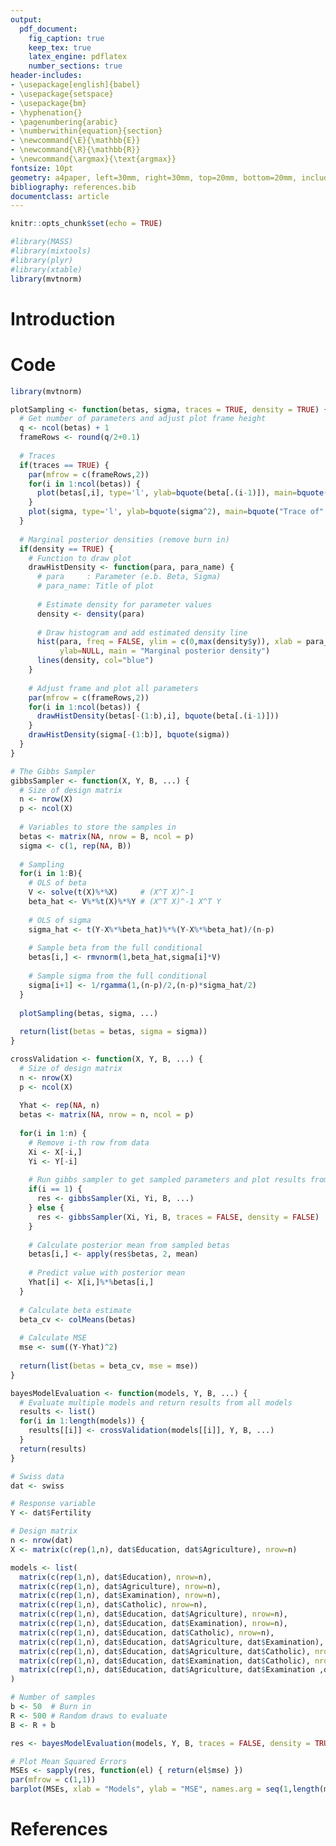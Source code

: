 ```yaml
---
output: 
  pdf_document:
    fig_caption: true
    keep_tex: true
    latex_engine: pdflatex
    number_sections: true
header-includes:
- \usepackage[english]{babel}
- \usepackage{setspace}
- \usepackage{bm}
- \hyphenation{}
- \pagenumbering{arabic}
- \numberwithin{equation}{section}
- \newcommand{\E}{\mathbb{E}}
- \newcommand{\R}{\mathbb{R}}
- \newcommand{\argmax}{\text{argmax}}
fontsize: 10pt
geometry: a4paper, left=30mm, right=30mm, top=20mm, bottom=20mm, includefoot
bibliography: references.bib
documentclass: article
---
```


```r
knitr::opts_chunk$set(echo = TRUE)
```

```r
#library(MASS)
#library(mixtools)
#library(plyr)
#library(xtable)
library(mvtnorm)
```

<!-- Titlepage -->
\thispagestyle{empty}

\begin{raggedright}
  Freie Universität Berlin\\
  Chair of Statistics\\
  Location: Berlin\\
  Summer Term 2017\\
  Lecture: Einführung in die Bayes-Statistik\\
  Examiner: Dr. Florian Meinfelder
\end{raggedright}

\vspace*{\fill}
  \begin{center}
    \textbf{\Large{Program leave-one-out posterior predictive checking in R}}%
  \end{center}
\vfill

\begin{raggedleft}
  Johannes Brinkmann (), \href{mailto:jojo-brinkmann@gmx.de}{jojo-brinkmann@gmx.de}\\
  Carlo Michaelis (5043128), \href{mailto:carlo.michaelis@gmail.com}{carlo.michaelis@gmail.com}\\
  Max Reinhardt (), \href{mailto:maxreinhardt@me.com}{max\_reinhardt@me.com}\\
  Adrian Rolf (), \href{mailto:adrian.rolf@gmx.de}{adrian.rolf@gmx.de}\\
  \ \\
  Master Statistics\\
  \today\\
\end{raggedleft}

\newpage

<!-- Table of Contents -->
\tableofcontents
\newpage

<!-- List of Figures and Tables -->
\listoffigures
\listoftables
\newpage

<!-- Document Body -->
# Introduction

# Code

```r
library(mvtnorm)

plotSampling <- function(betas, sigma, traces = TRUE, density = TRUE) {
  # Get number of parameters and adjust plot frame height
  q <- ncol(betas) + 1
  frameRows <- round(q/2+0.1)
  
  # Traces
  if(traces == TRUE) {
    par(mfrow = c(frameRows,2))
    for(i in 1:ncol(betas)) {
      plot(betas[,i], type='l', ylab=bquote(beta[.(i-1)]), main=bquote("Trace of" ~ beta[.(i-1)]))
    }
    plot(sigma, type='l', ylab=bquote(sigma^2), main=bquote("Trace of" ~ sigma^2))
  }
  
  # Marginal posterior densities (remove burn in)
  if(density == TRUE) {
    # Function to draw plot
    drawHistDensity <- function(para, para_name) {
      # para     : Parameter (e.b. Beta, Sigma)
      # para_name: Title of plot
      
      # Estimate density for parameter values
      density <- density(para)
      
      # Draw histogram and add estimated density line
      hist(para, freq = FALSE, ylim = c(0,max(density$y)), xlab = para_name,
           ylab=NULL, main = "Marginal posterior density")
      lines(density, col="blue")
    }
    
    # Adjust frame and plot all parameters
    par(mfrow = c(frameRows,2))
    for(i in 1:ncol(betas)) {
      drawHistDensity(betas[-(1:b),i], bquote(beta[.(i-1)]))
    }
    drawHistDensity(sigma[-(1:b)], bquote(sigma))
  }
}

# The Gibbs Sampler
gibbsSampler <- function(X, Y, B, ...) {
  # Size of design matrix
  n <- nrow(X)
  p <- ncol(X)
  
  # Variables to store the samples in 
  betas <- matrix(NA, nrow = B, ncol = p)
  sigma <- c(1, rep(NA, B))
  
  # Sampling
  for(i in 1:B){
    # OLS of beta
    V <- solve(t(X)%*%X)     # (X^T X)^-1
    beta_hat <- V%*%t(X)%*%Y # (X^T X)^-1 X^T Y
    
    # OLS of sigma
    sigma_hat <- t(Y-X%*%beta_hat)%*%(Y-X%*%beta_hat)/(n-p)
    
    # Sample beta from the full conditional 
    betas[i,] <- rmvnorm(1,beta_hat,sigma[i]*V)
    
    # Sample sigma from the full conditional
    sigma[i+1] <- 1/rgamma(1,(n-p)/2,(n-p)*sigma_hat/2)
  }
  
  plotSampling(betas, sigma, ...)
  
  return(list(betas = betas, sigma = sigma))
}

crossValidation <- function(X, Y, B, ...) {
  # Size of design matrix
  n <- nrow(X)
  p <- ncol(X)
  
  Yhat <- rep(NA, n)
  betas <- matrix(NA, nrow = n, ncol = p)
  
  for(i in 1:n) {
    # Remove i-th row from data
    Xi <- X[-i,]
    Yi <- Y[-i]
    
    # Run gibbs sampler to get sampled parameters and plot results from first run
    if(i == 1) {
      res <- gibbsSampler(Xi, Yi, B, ...)
    } else {
      res <- gibbsSampler(Xi, Yi, B, traces = FALSE, density = FALSE)
    }
    
    # Calculate posterior mean from sampled betas
    betas[i,] <- apply(res$betas, 2, mean)
    
    # Predict value with posterior mean
    Yhat[i] <- X[i,]%*%betas[i,]
  }
  
  # Calculate beta estimate
  beta_cv <- colMeans(betas)
  
  # Calculate MSE
  mse <- sum((Y-Yhat)^2)
  
  return(list(betas = beta_cv, mse = mse))
}

bayesModelEvaluation <- function(models, Y, B, ...) {
  # Evaluate multiple models and return results from all models
  results <- list() 
  for(i in 1:length(models)) {
    results[[i]] <- crossValidation(models[[i]], Y, B, ...)
  }
  return(results)
}

# Swiss data
dat <- swiss

# Response variable
Y <- dat$Fertility

# Design matrix
n <- nrow(dat)
X <- matrix(c(rep(1,n), dat$Education, dat$Agriculture), nrow=n)

models <- list(
  matrix(c(rep(1,n), dat$Education), nrow=n),
  matrix(c(rep(1,n), dat$Agriculture), nrow=n),
  matrix(c(rep(1,n), dat$Examination), nrow=n),
  matrix(c(rep(1,n), dat$Catholic), nrow=n),
  matrix(c(rep(1,n), dat$Education, dat$Agriculture), nrow=n),
  matrix(c(rep(1,n), dat$Education, dat$Examination), nrow=n),
  matrix(c(rep(1,n), dat$Education, dat$Catholic), nrow=n),
  matrix(c(rep(1,n), dat$Education, dat$Agriculture, dat$Examination), nrow=n),
  matrix(c(rep(1,n), dat$Education, dat$Agriculture, dat$Catholic), nrow=n),
  matrix(c(rep(1,n), dat$Education, dat$Examination, dat$Catholic), nrow=n),
  matrix(c(rep(1,n), dat$Education, dat$Agriculture, dat$Examination ,dat$Catholic), nrow=n)
)

# Number of samples
b <- 50  # Burn in
R <- 500 # Random draws to evaluate
B <- R + b

res <- bayesModelEvaluation(models, Y, B, traces = FALSE, density = TRUE)

# Plot Mean Squared Errors
MSEs <- sapply(res, function(el) { return(el$mse) })
par(mfrow = c(1,1))
barplot(MSEs, xlab = "Models", ylab = "MSE", names.arg = seq(1,length(models)))

```

<!-- References -->
# References